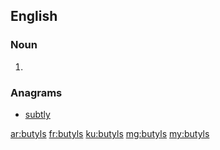 ==English==

===Noun===
{{head|en|plural}}

# {{plural of|butyl|lang=en|nocat=1}}

===Anagrams===
* [[subtly#English|subtly]]

[[ar:butyls]]
[[fr:butyls]]
[[ku:butyls]]
[[mg:butyls]]
[[my:butyls]]